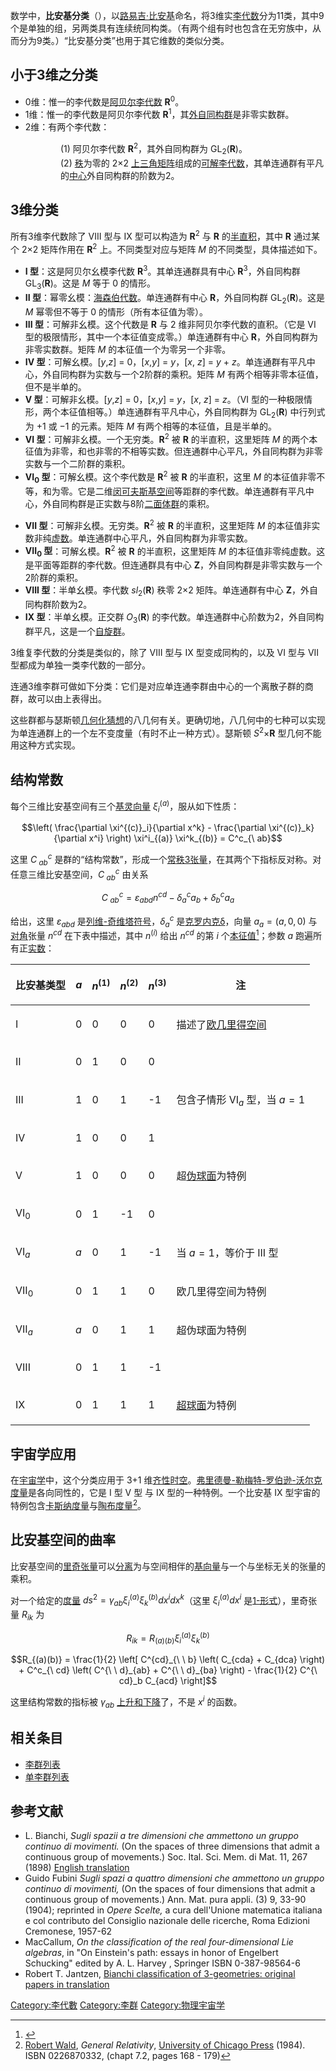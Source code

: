数学中，'''比安基分类'''（{{lang|en|Bianchi classification}}），以[[路易吉·比安基|路易吉·比安基]]命名，将3维实[[李代数|李代数]]分为11类，其中9个是单独的组，另两类具有连续统同构类。（有两个组有时也包含在无穷族中，从而分为9类。）“比安基分类”也用于其它维数的类似分类。

==小于3维之分类==
*0维：惟一的李代数是[[阿贝尔李代数|阿贝尔李代数]] '''R'''<sup>0</sup>。
*1维：惟一的李代数是阿贝尔李代数 '''R'''<sup>1</sup>，其[[外自同构群|外自同构群]]是非零实数群。
*2维：有两个李代数： 
::(1) 阿贝尔李代数 '''R'''<sup>2</sup>，其外自同构群为 GL<sub>2</sub>('''R''')。
::(2) [[秩|秩]]为零的 2×2 [[上三角矩阵|上三角矩阵]]组成的[[可解李代数|可解李代数]]，其单连通群有平凡的[[中心_(群论)|中心]]外自同构群的阶数为2。

==3维分类==

所有3维李代数除了 VIII 型与 IX 型可以构造为 '''R'''<sup>2</sup> 与 '''R''' 的[[半直积|半直积]]，其中 '''R''' 通过某个 2×2 矩阵作用在 '''R'''<sup>2</sup> 上。不同类型对应与矩阵 ''M'' 的不同类型，具体描述如下。

*'''I 型'''：这是阿贝尔幺模李代数 '''R'''<sup>3</sup>。其单连通群具有中心 '''R'''<sup>3</sup>，外自同构群 GL<sub>3</sub>('''R''')。这是 ''M'' 等于 0 的情形。
*'''II 型'''：幂零幺模：[[海森伯代数|海森伯代数]]。单连通群有中心 '''R'''，外自同构群 GL<sub>2</sub>('''R''')。这是 ''M'' 幂零但不等于 0 的情形（所有本征值为零）。
*'''III 型'''：可解非幺模。这个代数是 '''R''' 与 2 维非阿贝尔李代数的直积。（它是 VI 型的极限情形，其中一个本征值变成零。）单连通群有中心 '''R'''，外自同构群为非零实数群。矩阵 ''M'' 的本征值一个为零另一个非零。
*'''IV 型'''：可解幺模。[''y'',''z''] = 0，[''x'',''y''] = ''y''，[''x'', ''z''] = ''y'' + ''z''。单连通群有平凡中心，外自同构群为实数与一个2阶群的乘积。矩阵 ''M'' 有两个相等非零本征值，但不是半单的。
*'''V 型'''：可解非幺模。[''y'',''z''] = 0，[''x'',''y''] = ''y''，[''x'', ''z''] = ''z''。（VI 型的一种极限情形，两个本征值相等。）单连通群有平凡中心，外自同构群为 GL<sub>2</sub>('''R''') 中行列式为 +1 或 −1 的元素。矩阵 ''M'' 有两个相等的本征值，且是半单的。
*'''VI 型'''：可解非幺模。一个无穷类。'''R'''<sup>2</sup> 被 '''R''' 的半直积，这里矩阵 ''M'' 的两个本征值为非零，和也非零的不相等实数。但连通群中心平凡，外自同构群为非零实数与一个二阶群的乘积。
*'''VI<sub>0</sub> 型'''：可解幺模。这个李代数是 '''R'''<sup>2</sup> 被 '''R''' 的半直积，这里 ''M'' 的本征值非零不等，和为零。它是二维[[闵可夫斯基空间|闵可夫斯基空间]]等距群的李代数。单连通群有平凡中心，外自同构群是正实数与8阶[[二面体群|二面体群]]的乘积。

*'''VII 型'''：可解非幺模。无穷类。'''R'''<sup>2</sup> 被 '''R''' 的半直积，这里矩阵 ''M'' 的本征值非实数非纯[[虚数|虚数]]。单连通群中心平凡，外自同构群为非零实数。
*'''VII<sub>0</sub> 型'''：可解幺模。'''R'''<sup>2</sup> 被 '''R''' 的半直积，这里矩阵 ''M'' 的本征值非零纯虚数。这是平面等距群的李代数。但连通群具有中心 '''Z'''，外自同构群是非零实数与一个2阶群的乘积。
*'''VIII 型'''：半单幺模。李代数 ''sl''<sub>2</sub>('''R''') 秩零 2×2 矩阵。单连通群有中心 '''Z'''，外自同构群阶数为2。
*'''IX 型'''：半单幺模。正交群 ''O''<sub>3</sub>('''R''') 的李代数。单连通群中心阶数为2，外自同构群平凡，这是一个[[自旋群|自旋群]]。

3维复李代数的分类是类似的，除了 VIII 型与 IX 型变成同构的，以及 VI 型与 VII 型都成为单独一类李代数的一部分。

连通3维李群可做如下分类：它们是对应单连通李群由中心的一个离散子群的商群，故可以由上表得出。

这些群都与瑟斯顿[[几何化猜想|几何化猜想]]的八几何有关。更确切地，八几何中的七种可以实现为单连通群上的一个左不变度量（有时不止一种方式）。瑟斯顿 ''S''<sup>2</sup>×'''R''' 型几何不能用这种方式实现。

==结构常数==
每个三维比安基空间有三个[[基灵向量|基灵向量]] <math>\xi^{(a)}_i</math>，服从如下性质：

:<math>\left( \frac{\partial \xi^{(c)}_i}{\partial x^k} - \frac{\partial \xi^{(c)}_k}{\partial x^i} \right) \xi^i_{(a)} \xi^k_{(b)} = C^c_{\ ab}</math>

这里 <math>C^c_{\ ab}</math> 是群的“结构常数”，形成一个[[常数|常]][[张量|秩3张量]]，在其两个下指标反对称。对任意三维比安基空间，<math>C^c_{\ ab}</math> 由关系

:<math>C^c_{\ ab} = \varepsilon_{abd}n^{cd} - \delta^c_a a_b + \delta^c_b a_a</math>

给出，这里 <math>\varepsilon_{abd}</math> 是[[列维-奇维塔符号|列维-奇维塔符号]]，<math>\delta^c_a</math> 是[[克罗内克δ|克罗内克δ]]，向量 <math>a_a = (a,0,0)</math> 与[[对角矩阵|对角]]张量 <math>n^{cd}</math> 在下表中描述，其中 <math>n^{(i)}</math> 给出 <math>n^{cd}</math> 的第 ''i'' 个[[本征值|本征值]]<ref>{{cite |title=Course of Theoretical Physics vol. 2: The Classical Theory of Fields |author=[[列夫·朗道|列夫·朗道]] and [[Evgeny_Lifshitz|Evgeny Lifshitz]] |isbn=978-0750627689 |date=1980 |publisher=Butterworth-Heinemann}}</ref>；参数 ''a'' 跑遍所有正[[实数|实数]]：

{| class="wikitable" align="center"
|-
! 比安基类型
! <math>a</math>
! <math>n^{(1)}</math>
! <math>n^{(2)}</math>
! <math>n^{(3)}</math>
! 注
|-
| I || 0 || 0 || 0 || 0 || 描述了[[欧几里得几何|欧几里得空间]]
|-
| II || 0 || 1 || 0 || 0 || 
|-
| III || 1 || 0 || 1 || -1 || 包含子情形 VI<sub>''a''</sub> 型，当 <math>a = 1</math>
|-
| IV || 1 || 0 || 0 || 1 ||
|-
| V || 1 || 0 || 0 || 0 || 超[[伪球面|伪球面]]为特例
|-
| VI<sub>0</sub> || 0 || 1 || -1 || 0 ||
|-
| VI<sub>''a''</sub> || <math>a</math> || 0 || 1 || -1 || 当 <math>a = 1</math>，等价于 III 型
|-
| VII<sub>0</sub> || 0 || 1 || 1 || 0 || 欧几里得空间为特例
|-
| VII<sub>''a''</sub> || <math>a</math> || 0 || 1 || 1 || 超伪球面为特例
|-
| VIII || 0 || 1 || 1 || -1 ||
|-
| IX || 0 || 1 || 1 || 1 || [[超球面|超球面]]为特例
|}

== 宇宙学应用 ==
在[[宇宙学|宇宙学]]中，这个分类应用于 3+1 维[[齐性空间|齐性]][[时空|时空]]。[[弗里德曼-勒梅特-罗伯逊-沃尔克度量|弗里德曼-勒梅特-罗伯逊-沃尔克度量]]是各向同性的，它是 I 型 V 型 与 IX 型的一种特例。一个比安基 IX 型宇宙的特例包含[[卡斯纳度量|卡斯纳度量]]与[[Taub-NUT_vacuum|陶布度量]]<ref>[[Robert__Wald|Robert  Wald]], ''General Relativity'', [[University_of_Chicago_Press|University of Chicago Press]] (1984). ISBN 0226870332, (chapt 7.2, pages 168 - 179)</ref>。

==比安基空间的曲率==

比安基空间的[[里奇张量|里奇张量]]可以[[可分离微分方程|分离]]为与空间相伴的[[基向量|基向量]]与一个与坐标无关的张量的乘积。

对一个给定的[[度量|度量]] <math>ds^2 = \gamma_{ab} \xi^{(a)}_i \xi^{(b)}_k dx^i dx^k</math>（这里 <math>\xi^{(a)}_idx^i</math> 是[[1-形式|1-形式]]），里奇张量 <math>R_{ik}</math> 为

:<math>R_{ik} = R_{(a)(b)} \xi^{(a)}_i \xi^{(b)}_k</math>

:<math>R_{(a)(b)} = \frac{1}{2} \left[ C^{cd}_{\ \ b} \left( C_{cda} + C_{dca} \right) + C^c_{\  cd} \left( C^{\ \ d}_{ab} + C^{\ \ d}_{ba} \right) - \frac{1}{2} C^{\ cd}_b C_{acd} \right]</math>

这里结构常数的指标被 <math>\gamma_{ab}</math> [[指标的上升和下降|上升和下降]]了，不是 <math>x^i</math> 的函数。

==相关条目==
*[[李群列表|李群列表]]
*[[单李群列表|单李群列表]]

==参考文献==
{{reflist}}
*L. Bianchi, ''Sugli spazii a tre dimensioni che ammettono un gruppo continuo di movimenti.'' (On the spaces of three dimensions that admit a continuous group of movements.) Soc. Ital. Sci. Mem. di Mat. 11, 267 (1898) [http://ipsapp007.kluweronline.com/content/getfile/4728/60/13/abstract.htm English translation] {{Wayback|url=http://ipsapp007.kluweronline.com/content/getfile/4728/60/13/abstract.htm |date=20200218033450 }}
*Guido Fubini ''Sugli spazi a quattro dimensioni che ammettono un gruppo continuo di movimenti,'' (On the spaces of four dimensions that admit a continuous group of movements.) Ann. Mat. pura appli. (3) 9, 33-90 (1904); reprinted  in ''Opere Scelte,'' a cura dell'Unione matematica italiana e col contributo del Consiglio nazionale delle ricerche, Roma Edizioni Cremonese, 1957-62
*MacCallum, ''On the classification of the real four-dimensional Lie algebras'', in "On Einstein's path: essays in honor of Engelbert Schucking" edited by A. L. Harvey , Springer ISBN 0-387-98564-6
*Robert T. Jantzen, [http://www34.homepage.villanova.edu/robert.jantzen/bianchi/ Bianchi classification of 3-geometries: original papers in translation] {{Wayback|url=http://www34.homepage.villanova.edu/robert.jantzen/bianchi/ |date=20200203020443 }}

[[Category:李代數|Category:李代數]]
[[Category:李群|Category:李群]]
[[Category:物理宇宙学|Category:物理宇宙学]]